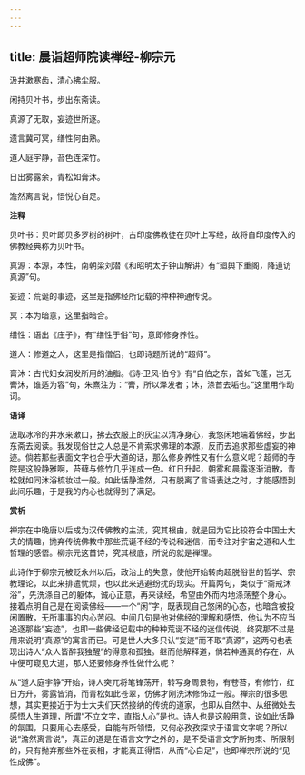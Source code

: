 ```yaml
---
---
---
```

title: 晨诣超师院读禅经-柳宗元
---

汲井漱寒齿，清心拂尘服。

闲持贝叶书，步出东斋读。

真源了无取，妄迹世所逐。

遗言冀可冥，缮性何由熟。

道人庭宇静，苔色连深竹。

日出雾露余，青松如膏沐。

澹然离言说，悟悦心自足。

**注释**

贝叶书：贝叶即贝多罗树的树叶，古印度佛教徒在贝叶上写经，故将自印度传入的佛教经典称为贝叶书。

真源：本源，本性，南朝梁刘潜《和昭明太子钟山解讲》有“廻舆下重阁，降道访真源”句。

妄迹：荒诞的事迹，这里是指佛经所记载的种种神通传说。

冥：本为暗意，这里指暗合。

缮性：语出《庄子》，有“缮性于俗”句，意即修身养性。

道人：修道之人，这里是指僧侣，也即诗题所说的“超师”。

膏沐：古代妇女润发所用的油脂。《诗·卫风·伯兮》有“自伯之东，首如飞蓬，岂无膏沐，谁适为容”句，朱熹注为：“膏，所以泽发者；沐，涤首去垢也。”这里用作动词。

**语译**

汲取冰冷的井水来漱口，拂去衣服上的灰尘以清净身心，我悠闲地端着佛经，步出东斋去阅读。我发现俗世之人总是不肯索求佛理的本源，反而去追求那些虚妄的神迹。倘若那些表面文字也合乎大道的话，那么修身养性又有什么意义呢？超师的寺院是这般静雅啊，苔藓与修竹几乎连成一色。红日升起，朝雾和晨露逐渐消散，青松就如同沐浴梳妆过一般。如此恬静澹然，只有脱离了言语表达之时，才能感悟到此间乐趣，于是我的内心也就得到了满足。

**赏析**

禅宗在中晚唐以后成为汉传佛教的主流，究其根由，就是因为它比较符合中国士大夫的情趣，抛弃传统佛教中那些荒诞不经的传说和迷信，而专注对宇宙之道和人生哲理的感悟。柳宗元这首诗，究其根底，所说的就是禅理。

此诗作于柳宗元被贬永州以后，政治上的失意，使他开始转向超脱俗世的哲学、宗教理论，以此来排遣忧烦，也以此来逃避纷扰的现实。开篇两句，类似于“斋戒沐浴”，先洗涤自己的躯体，诚心正意，再来读经，希望由外而内地涤荡整个身心。接着点明自己是在阅读佛经——一个“闲”字，既表现自己悠闲的心态，也暗含被投闲置散，无所事事的内心苦闷。中间几句是他对佛经的理解和感悟，他认为不应当追逐那些“妄迹”，也即一些佛经记载中的种种荒诞不经的迷信传说，终究那不过是用来说明“真源”的寓言而已。可是世人大多只认“妄迹”而不取“真源”，这两句也表现出诗人“众人皆醉我独醒”的得意和孤独。继而他解释道，倘若神通真的存在，从中便可窥见大道，那人还要修身养性做什么呢？

从“道人庭宇静”开始，诗人突兀将笔锋荡开，转写身周景物，有苍苔，有修竹，红日方升，雾露皆消，而青松如此苍翠，仿佛才刚洗沐修饰过一般。禅宗的很多思想，其实更接近于为士大夫们天然接纳的传统的道家，也即从自然中、从细微处去感悟人生道理，所谓“不立文字，直指人心”是也。诗人也是这般用意，说如此恬静的氛围，只要用心去感受，自能有所领悟，又何必孜孜探求于语言文字呢？所以说“澹然离言说”，真正的道是在语言文字之外的，是不受语言文字所拘束、所限制的，只有抛弃那些外在表相，才能真正得悟，从而“心自足”，也即禅宗所说的“见性成佛”。